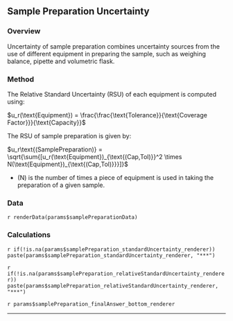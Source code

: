 ## Sample Preparation Uncertainty

### Overview

Uncertainty of sample preparation combines uncertainty sources from the use of different equipment in preparing the sample, such as weighing balance, pipette and volumetric flask.

### Method

The Relative Standard Uncertainty (RSU) of each equipment is computed using:

$u_r(\text{Equipment}) = \frac{\frac{\text{Tolerance}}{\text{Coverage Factor}}}{\text{Capacity}}$

The RSU of sample preparation is given by:

$u_r\text{(SamplePreparation)} = \sqrt{\sum{[u_r(\text{Equipment})_{\text{(Cap,Tol)}}^2 \times N(\text{Equipment})_{\text{(Cap,Tol)}}}]}$

- \(N\text{(Equipment)}\) is the number of times a piece of equipment is used in taking the preparation of a given sample.

### Data
`r renderData(params$samplePreparationData)`

### Calculations
`r if(!is.na(params$samplePreparation_standardUncertainty_renderer)) paste(params$samplePreparation_standardUncertainty_renderer, "***")`

`r if(!is.na(params$samplePreparation_relativeStandardUncertainty_renderer)) paste(params$samplePreparation_relativeStandardUncertainty_renderer, "***")`

`r params$samplePreparation_finalAnswer_bottom_renderer`

***